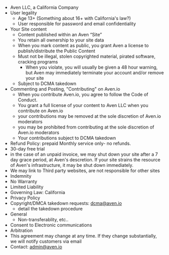 - Aven LLC, a California Company
- User legality
  - Age 13+ (Something about 16+ with California's law?)
  - User responsible for password and email confidentiality
- Your Site content
  - Content published within an Aven “Site”
  - You retain all ownership to your site data
  - When you mark content as public, you grant Aven a license to publish/distribute the Public Content
  - Must not be illegal, stolen copyrighted material, pirated software, cracking programs
    - When you violate, you will usually be given a 48 hour warning, but Aven may immediately terminate your account and/or remove your site
  - Subject to DCMA takedown
- Commenting and Posting, "Contributing" on Aven.io
  - When you contribute Aven.io, you agree to follow the Code of Conduct.
  - You grant a full license of your content to Aven LLC when you contribute on Aven.io
  - your contributions may be removed at the sole discretion of Aven.io moderators
  - you may be prohibited from contributing at the sole discretion of Aven.io moderators
  - Your contributions subject to DCMA takedown
- Refund Policy: prepaid Monthly service only- no refunds.
- 30-day free trial
- in the case of an unpaid invoice, we may shut down your site after a 7 day grace period, at Aven's descretion. If your site strains the resource of Aven's infrastructure, it may be shut down immediately.
- We may link to Third party websites, are not responsible for other sites
- Indemnity
- No Warranty
- Limited Liability
- Governing Law: California
- Privacy Policy
- Copyright/DMCA takedown requests: dcma@aven.io
  - detail the takedown procedure
- General
  - Non-transferablity, etc..
- Consent to Electronic communications
- Arbitration
- This agreement may change at any time. If they change substantially, we will notify customers via email
- Contact: admin@aven.io

